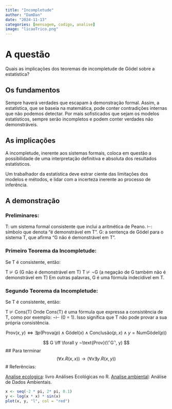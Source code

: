 ```yaml
---
title: "Incompletude"
author: "DamDan"
date: "2024-11-13"
categories: [mensagem, codigo, analise]
image: "licaoTrico.png"
---
```


# A questão
Quais as implicações dos teoremas de incompletude de Gödel sobre a estatística?

## Os fundamentos
Sempre haverá verdades que escapam à demonstração formal.
Assim, a estatística, que se baseia na matemática, pode conter contradições internas que não podemos detectar.
Por mais sofisticados que sejam os modelos estatísticos, sempre serão incompletos e podem conter verdades não demonstráveis.

## As implicações
A incompletude, inerente aos sistemas formais, coloca em questão a possibilidade de uma interpretação definitiva e absoluta dos resultados estatísticos.

Um trabalhador da estatística deve estrar ciente das limitações dos modelos e métodos, e lidar com a incerteza inerente ao processo de inferência.

## A demonstração

### Preliminares:

T: um sistema formal consistente que inclui a aritmética de Peano.
⊢: símbolo que denota "é demonstrável em T".
G: a sentença de Gödel para o sistema T, que afirma "G não é demonstrável em T".

### Primeiro Teorema da Incompletude:

Se T é consistente, então:

T ⊬ G (G não é demonstrável em T)
T ⊬ ¬G (a negação de G também não é demonstrável em T)
Em outras palavras, G é uma fórmula indecidível em T.

### Segundo Teorema da Incompletude:

Se T é consistente, então:

T ⊬ Cons(T)
Onde Cons(T) é uma fórmula que expressa a consistência de T, como por exemplo: ¬⊢ (0 = 1). Isso significa que T não pode provar a sua própria consistência.


$$
\text{Prov}(x, y) \iff \exists p (\text{Prova}(p) \land \text{Gödel}(x) \land \text{Conclusão}(p, x) \land y = \text{NumGödel}(p))
$$

$$
G \iff \forall y ¬\text{Prov}(\⌜G⌝, y)
$$
## Para terminar
$$  (∀x. R(x,x)) → (∀x∃y. R(x,y)) $$
# Referências:

[Analise ecologica](https://analises-ecologicas.com/): livro Análises Ecológicas no R.
[Analise ambiental](https://lhmet.github.io/adar-ebook/): Análise de Dados Ambientais.

```r
x <- seq(-2 * pi, 2* pi, 0.1)
y <- log(x * x) * sin(x)
plot(x, y, "l", col = "red")
```
